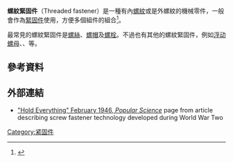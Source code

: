 '''螺紋緊固件'''（Threaded fastener）是一種有內[[螺紋|螺紋]]或是外螺紋的機械零件，一般會作為[[緊固件|緊固件]]使用，方便多個組件的組合<ref>{{Citation | last = Groover | first = Mikell P. | title = Fundamentals of Modern Manufacturing: Materials, Processes, and Systems | page = 767 | publisher = John Wiley and Sons | year = 2010 | edition = 4th | url = https://books.google.com/books?id=QU-Qvud3OvoC&pg=PA767 | isbn = 978-0-470-46700-8 | postscript =.}}</ref>。

最常見的螺紋緊固件是[[螺絲|螺絲]]、[[螺帽|螺帽]]及[[螺栓|螺栓]]。不過也有其他的螺紋緊固件，例如[[浮动螺母|浮动螺母]]、{{le|螺紋插件|Threaded insert}}、{{le|螺紋桿|threaded rod}}等。

==參考資料==
{{Reflist}}
==外部連結==
* [https://books.google.com/books?id=2yADAAAAMBAJ&pg=PA150&dq=popular+science+February+1946&hl=en&ei=vOPkTL3jJsnOnAf8toClDQ&sa=X&oi=book_result&ct=result&resnum=5&ved=0CDMQ6AEwBA#v=onepage&q=popular%20science%20February%201946&f=true "Hold Everything" February 1946, ''Popular Science''] page from article describing screw fastener technology developed during World War Two

[[Category:紧固件|Category:紧固件]]